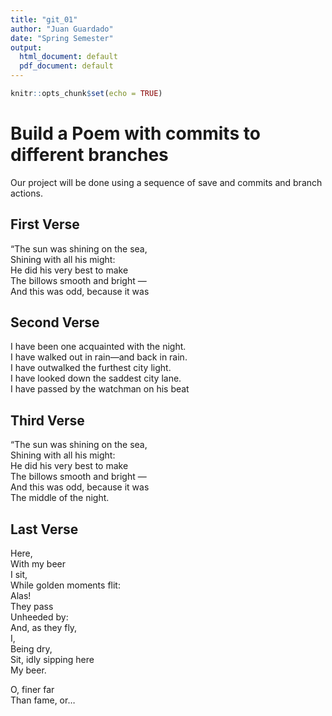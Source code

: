 ```yaml
---
title: "git_01"
author: "Juan Guardado"
date: "Spring Semester"
output:
  html_document: default
  pdf_document: default
---
```


```r
knitr::opts_chunk$set(echo = TRUE)
```
# Build a Poem with commits to different branches
Our project will be done using a sequence of save and commits and branch actions.
<!-- Do not modify or change any text in "!--" bracketed areas such as this --- these are instructions to
you, if you change any of this the git program will notice it and compromise your git merging strategy !-->

## First Verse 
<!--Put the first five lines of a poem by Lewis Carrol in this section!-->
"The sun was shining on the sea,  
Shining with all his might:  
He did his very best to make  
The billows smooth and bright —  
And this was odd, because it was  

## Second Verse
<!--Put the first five lines of a poem by Robert Frost here!-->
I have been one acquainted with the night.  
I have walked out in rain—and back in rain.  
I have outwalked the furthest city light.  
I have looked down the saddest city lane.  
I have passed by the watchman on his beat  

## Third Verse
<!--Put the first two verses of The Walrus and the Carpenter here!-->
"The sun was shining on the sea,  
Shining with all his might:  
He did his very best to make  
The billows smooth and bright —    
And this was odd, because it was  
The middle of the night.  

## Last Verse
<!--Put a short poem of your choice 8-20 lines,here!-->
Here,  
    With my beer  
I sit,  
While golden moments flit:  
    Alas!  
    They pass  
Unheeded by:  
And, as they fly,  
I,  
Being dry,  
    Sit, idly sipping here  
    My beer.  

O, finer far  
Than fame, or...  
